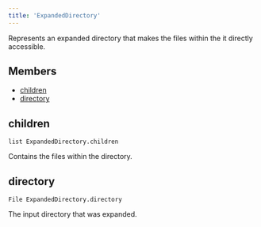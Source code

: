 ```yaml
---
title: 'ExpandedDirectory'
---
```




Represents an expanded directory that makes the files within the it directly accessible.

## Members

- [children](#children)
- [directory](#directory)

## children

```
list ExpandedDirectory.children
```

 Contains the files within the directory.



## directory

```
File ExpandedDirectory.directory
```

 The input directory that was expanded.
